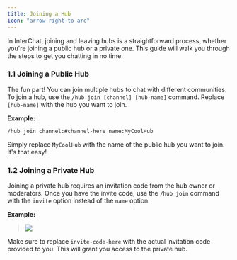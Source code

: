 ```yaml
---
title: Joining a Hub
icon: "arrow-right-to-arc"
---
```


In InterChat, joining and leaving hubs is a straightforward process, whether you're joining a public hub or a private one. This guide will walk you through the steps to get you chatting in no time.

### 1.1 Joining a Public Hub

The fun part! You can join multiple hubs to chat with different communities. To join a hub, use the `/hub join [channel] [hub-name]` command. Replace `[hub-name]` with the hub you want to join.


**Example:**

```
/hub join channel:#channel-here name:MyCoolHub
```

Simply replace `MyCoolHub` with the name of the public hub you want to join. It's that easy!

### 1.2 Joining a Private Hub

Joining a private hub requires an invitation code from the hub owner or moderators. Once you have the invite code, use the `/hub join` command with the `invite` option instead of the `name` option.

**Example:**

> ![](/images/HubJoinPrivate.gif)

Make sure to replace `invite-code-here` with the actual invitation code provided to you. This will grant you access to the private hub.
